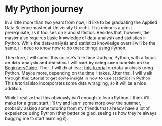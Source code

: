 # My Python journey


In a little more than two years from now, I'd like to be graduating the Applied Data Science master at University Utrecht. This minor is a great prerequisite, as it focuses on R and statistics. 
Besides that, however, the master also requires basic knowledge of data-analysis and statistics in Python. While the data-analysis and statistics knowledge overall will be the same, I'll need to know how to do these things using Python.

Therefore, I will spend this course's free time studying Python, with a focus on data-analysis and statistics.
I will start by doing some tutorials on the [BeginnersGuide](https://wiki.python.org/moin/BeginnersGuide/Programmers).
Then, I will do at least [this tutorial](https://towardsdatascience.com/a-beginners-guide-to-data-analysis-in-python-188706df5447) on data-analysis using Python. Maybe more, depending on the time it takes.
After that, I will walk through [this tutorial](https://realpython.com/python-statistics/) to get some insight in how to use statistics in Python. This tutorial also incorporates some data wrangling, so it will be a nice addition.

While I realize that this obviously isn't enough to learn Python, I think it'll make for a great start.
I'll try and learn some more over the summer, probably asking some tutoring from my friends that already have a lot of experience using Python (they better be glad, seeing as how they're always bugging me to start learning it).